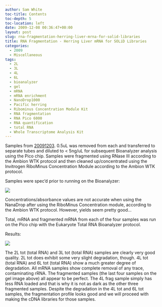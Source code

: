 ```yaml
---
author: Sam White
toc-title: Contents
toc-depth: 5
toc-location: left
date: 2009-12-08 00:36:47+00:00
layout: post
slug: rna-fragmentation-herring-liver-mrna-for-solid-libraries
title: RNA Fragmentation - Herring Liver mRNA for SOLiD Libraries
categories:
  - 2009
  - Miscellaneous
tags:
  - 2L
  - 3L
  - 4L
  - 6L
  - bioanalyzer
  - gel
  - mRNA
  - mRNA enrichment
  - NanoDrop1000
  - Pacific herring
  - Ribominus Concentration Module Kit
  - RNA fragmentation
  - RNA Pico 6000
  - RNA quantification
  - total RNA
  - Whole Transcriptome Analysis Kit
---
```


Samples from [20091203](/Sam%27s+Working+Notebook+Nov-Dec+2009#sjw20091203). 0.5uL was removed from each and transferred to separate tubes and diluted to < 5ng/uL for subsequent Bioanalyzer analysis using the Pico chip. Samples were fragmented using RNase III according to the Ambion WTK protocol and then cleaned up/concentrated using the Invitrogen RiboMinus Concentration Module according to the Ambion WTK protocol.

Samples were spec'd prior to running on the Bioanalyzer:

![](https://eagle.fish.washington.edu/Arabidopsis/RNA%20Spec%20Readings/20091207%20mRNA%20fragmented%20SJW.jpg)

Concentrations/absorbance values are not accurate when using the NanaDrop after using the RiboMinus Concentration module, according to the Ambion WTK protocol. However, yields seem pretty good...

Total, mRNA and fragmented mRNA from each of the four samples was run on the Pico chip with the Eukaryote Total RNA Bioanalyzer protocol.

Results:

![](https://eagle.fish.washington.edu/Arabidopsis/Bioanalyzer%20Data/20091207%20bioanalyzer%20gel.jpg)

The 2L tot (total RNA) and 3L tot (total RNA) samples are clearly very good quality. 2L tot does exhibit some very slight degradation, though. 4L tot (total RNA) and 6L tot (total RNA) show a much greater degree of degradation. All mRNA samples show complete removal of any trace, contaminating rRNA. The fragmented samples (the last four samples on the gel image above) all appear to be perfect. The 4L frag sample simply has less RNA loaded and that is why it is not as dark as the other three fragmented samples. Despite the degradation in the 4L tot and 6L tot samples, the fragmentation profile looks good and we will proceed with making the cDNA libraries for those samples.

